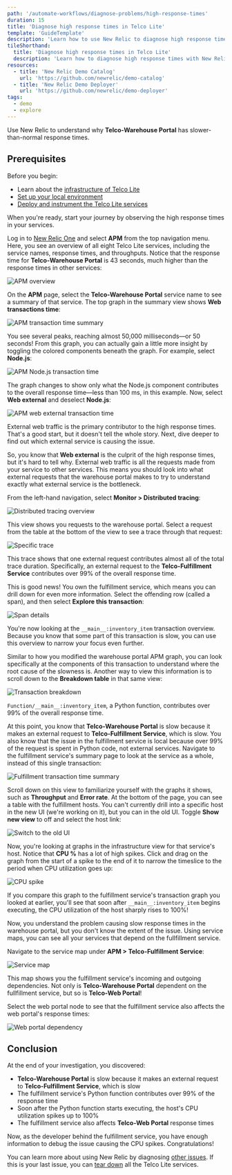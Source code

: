```yaml
---
path: '/automate-workflows/diagnose-problems/high-response-times'
duration: 15
title: 'Diagnose high response times in Telco Lite'
template: 'GuideTemplate'
description: 'Learn how to use New Relic to diagnose high response times in your services.'
tileShorthand:
  title: 'Diagnose high response times in Telco Lite'
  description: 'Learn how to diagnose high response times with New Relic.'
resources:
  - title: 'New Relic Demo Catalog'
    url: 'https://github.com/newrelic/demo-catalog'
  - title: 'New Relic Demo Deployer'
    url: 'https://github.com/newrelic/demo-deployer'
tags:
  - demo
  - explore
---
```


Use New Relic to understand why **Telco-Warehouse Portal** has slower-than-normal response times.

## Prerequisites

Before you begin:

- Learn about the [infrastructure of Telco Lite](/automate-workflows/diagnose-problems#welcome-to-acme-telco-lite)
- [Set up your local environment](/automate-workflows/diagnose-problems#set-up-your-environment)
- [Deploy and instrument the Telco Lite services](/automate-workflows/diagnose-problems#deploy-telco-lite)

When you're ready, start your journey by observing the high response times in your services.

<Steps>

<Step>

Log in to [New Relic One](https://one.newrelic.com) and select **APM** from the top navigation menu. Here, you see an overview of all eight Telco Lite services, including the service names, response times, and throughputs. Notice that the response time for **Telco-Warehouse Portal** is 43 seconds, much higher than the response times in other services:

![APM overview](../../../images/telco-lite/high-response-times.png)

On the **APM** page, select the **Telco-Warehouse Portal** service name to see a summary of that service. The top graph in the summary view shows **Web transactions time**:

![APM transaction time summary](../../../images/telco-lite/apm-summary.png)

You see several peaks, reaching almost 50,000 milliseconds—or 50 seconds! From this graph, you can actually gain a little more insight by toggling the colored components beneath the graph. For example, select **Node.js**:

![APM Node.js transaction time](../../../images/telco-lite/apm-node.png)

The graph changes to show only what the Node.js component contributes to the overall response time—less than 100 ms, in this example. Now, select **Web external** and deselect **Node.js**:

![APM web external transaction time](../../../images/telco-lite/apm-webex.png)

External web traffic is the primary contributor to the high response times. That's a good start, but it doesn't tell the whole story. Next, dive deeper to find out which external service is causing the issue.

</Step>

<Step>

So, you know that **Web external** is the culprit of the high response times, but it's hard to tell why. External web traffic is all the requests made from your service to other services. This means you should look into what external requests that the warehouse portal makes to try to understand exactly what external service is the bottleneck.

From the left-hand navigation, select **Monitor > Distributed tracing**:

![Distributed tracing overview](../../../images/telco-lite/dt-overview.png)

This view shows you requests to the warehouse portal. Select a request from the table at the bottom of the view to see a trace through that request:

![Specific trace](../../../images/telco-lite/dt-trace.png)

This trace shows that one external request contributes almost all of the total trace duration. Specifically, an external request to the **Telco-Fulfillment Service** contributes over 99% of the overall response time.

This is good news! You own the fulfillment service, which means you can drill down for even more information. Select the offending row (called a span), and then select **Explore this transaction**:

![Span details](../../../images/telco-lite/dt-span-details.png)

</Step>

<Step>

You're now looking at the `__main__:inventory_item` transaction overview. Because you know that some part of this transaction is slow, you can use this overview to narrow your focus even further.

Similar to how you modified the warehouse portal APM graph, you can look specifically at the components of this transaction to understand where the root cause of the slowness is. Another way to view this information is to scroll down to the **Breakdown table** in that same view:

![Transaction breakdown](../../../images/telco-lite/transaction-breakdown.png)

`Function/__main__:inventory_item`, a Python function, contributes over 99% of the overall response time.

At this point, you know that **Telco-Warehouse Portal** is slow because it makes an external request to **Telco-Fulfillment Service**, which is slow. You also know that the issue in the fulfillment service is local because over 99% of the request is spent in Python code, not external services. Navigate to the fulfillment service's summary page to look at the service as a whole, instead of this single transaction:

![Fulfillment transaction time summary](../../../images/telco-lite/apm-fulfillment-summary.png)

</Step>

<Step>

Scroll down on this view to familiarize yourself with the graphs it shows, such as **Throughput** and **Error rate**. At the bottom of the page, you can see a table with the fulfillment hosts. You can't currently drill into a specific host in the new UI (we're working on it), but you can in the old UI. Toggle **Show new view** to off and select the host link:

![Switch to the old UI](../../../images/telco-lite/old-ui.png)

</Step>

<Step>

Now, you're looking at graphs in the infrastructure view for that service's host. Notice that **CPU %** has a lot of high spikes. Click and drag on the graph from the start of a spike to the end of it to narrow the timeslice to the period when CPU utilization goes up:

![CPU spike](../../../images/telco-lite/cpu-spike.png)

If you compare this graph to the fulfillment service's transaction graph you looked at earlier, you'll see that soon after `__main__:inventory_item` begins executing, the CPU utilization of the host sharply rises to 100%!

</Step>

<Step>

Now, you understand the problem causing slow response times in the warehouse portal, but you don't know the extent of the issue. Using service maps, you can see all your services that depend on the fullfillment service.

Navigate to the service map under **APM > Telco-Fulfillment Service**:

![Service map](../../../images/telco-lite/service-map.png)

This map shows you the fulfillment service's incoming and outgoing dependencies. Not only is **Telco-Warehouse Portal** dependent on the fullfillment service, but so is **Telco-Web Portal**!

Select the web portal node to see that the fulfillment service also affects the web portal's response times:

![Web portal dependency](../../../images/telco-lite/web-portal-dep.png)

</Step>

</Steps>

## Conclusion

At the end of your investigation, you discovered:

- **Telco-Warehouse Portal** is slow because it makes an external request to **Telco-Fulfillment Service**, which is slow
- The fulfillment service's Python function contributes over 99% of the response time
- Soon after the Python function starts executing, the host's CPU utilization spikes up to 100%
- The fulfillment service also affects **Telco-Web Portal** response times

Now, as the developer behind the fulfillment service, you have enough information to debug the issue causing the CPU spikes. Congratulations!

You can learn more about using New Relic by diagnosing [other issues](/automate-workflows/diagnose-problems#view-your-services). If this is your last issue, you can [tear down](/automate-workflows/diagnose-problems#tear-down-telco-lite) all the Telco Lite services.
